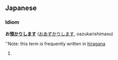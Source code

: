 == Japanese ==
=== Idiom ===
'''お[[預かり]]します''' ([[おあずかりします]], oazukarishimasu)

''Note: this term is frequently written in [[hiragana]]

#

{{stub}}